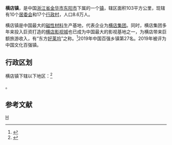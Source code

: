 {{中国乡级行政区
|景观照片文件名 = Hengdian 001 (1).jpg
|景观照片描述 = 横店镇内
|汉语拼音 = 
|其他语言 = 
|其他语言名称 = 
|旧称 = 
|地名出处 = 
|位置图文件名 = 
|位置图描述 = 
|自定义图片= 
|建置时间 = 
|政府驻地 = 
|毗邻 = 
|总面积 = 
|总人口 = 
|总人口年份 = 
|户籍人口 = 
|户籍人口年份 = 
|常住人口 = 
|常住人口年份 = 
|人口密度 = 
|GDP = 
|GDP年份 = 
|邮政编码 = 
|电话区号 = 579
|官方网站 = 
|网站名称 = 
|33/07/83/123/000}}
'''横店镇'''，是中国[[浙江省|浙江省]][[金华市|金华市]][[东阳市|东阳市]]下属的一个[[镇|镇]]，辖区面积103平方公里，现辖有10个[[居民委员会|居委会]]和17个[[行政村|行政村]]，人口8.6万人。

横店镇是中国最大的[[磁鐵|磁性材料]]生产基地，代表企业为[[横店集团|横店集团]]。同时，横店集团多年来投入巨资打造的[[横店影视城|横店影视城]]也已成为中国最大的影视基地之一，为横店带来巨额旅游收入，有“东方[[好莱坞|好莱坞]]”之称。<ref>{{cite news|url=http://wzwb.66wz.com/html/2015-11/12/content_1896519.htm|title=横店如何无中生有成东方好莱坞?|publisher=[[温州晚报|温州晚报]]|date=2015-11-12|accessdate=2016-02-12|deadurl=yes|archiveurl=https://web.archive.org/web/20160217231900/http://wzwb.66wz.com/html/2015-11/12/content_1896519.htm|archivedate=2016-02-17}}</ref>2019年中国百强乡镇第27名。2019年被评为中国文化百强镇。

== 行政区划 ==
横店镇下辖以下地区：<ref>{{PRC admin/ref sgc|33/07/83/123/000}}</ref>

{{PRC admin/children|33/07/83/123/000}}。

==参考文献==
{{reflist}}

{{PRC admin/navcat|33/07/83/123/000}}

[[Category:中国特色小镇|H]]